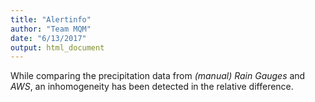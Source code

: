```yaml
---
title: "Alertinfo"
author: "Team MQM"
date: "6/13/2017"
output: html_document
---
```


While comparing the precipitation data from _(manual) Rain Gauges_ and _AWS_,
an inhomogeneity has been detected in the relative difference.
